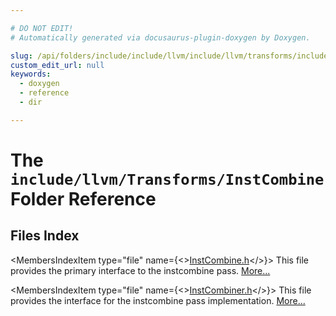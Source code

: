 ```yaml
---

# DO NOT EDIT!
# Automatically generated via docusaurus-plugin-doxygen by Doxygen.

slug: /api/folders/include/include/llvm/include/llvm/transforms/include/llvm/transforms/instcombine
custom_edit_url: null
keywords:
  - doxygen
  - reference
  - dir

---
```





# The `include/llvm/Transforms/InstCombine` Folder Reference

<DoxygenPage pluginConfig={pluginConfig}>



## Files Index

<MembersIndex>

<MembersIndexItem
  type="file"
  name={<><a href="/docs/api/files/include/include/llvm/include/llvm/transforms/include/llvm/transforms/instcombine/instcombine-h">InstCombine.h</a></>}>
This file provides the primary interface to the instcombine pass. <a href="/docs/api/files/include/include/llvm/include/llvm/transforms/include/llvm/transforms/instcombine/instcombine-h/#details">More...</a>
</MembersIndexItem>

<MembersIndexItem
  type="file"
  name={<><a href="/docs/api/files/include/include/llvm/include/llvm/transforms/include/llvm/transforms/instcombine/instcombiner-h">InstCombiner.h</a></>}>
This file provides the interface for the instcombine pass implementation. <a href="/docs/api/files/include/include/llvm/include/llvm/transforms/include/llvm/transforms/instcombine/instcombiner-h/#details">More...</a>
</MembersIndexItem>

</MembersIndex>


</DoxygenPage>
